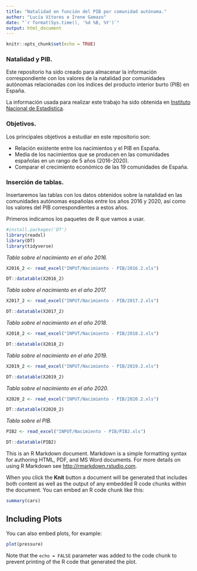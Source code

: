 ```yaml
---
title: "Natalidad en función del PIB por comunidad autónoma."
author: "Lucía Vítores e Irene Gamazo"
date: "`r format(Sys.time(), '%d %B, %Y')`"
output: html_document
---
```


```r
knitr::opts_chunk$set(echo = TRUE)
```

### __Natalidad y PIB.__
Este repositorio ha sido creado para almacenar la información correspondiente con los valores de la natalidad por comunidades autónomas relacionadas con los índices del producto interior burto (PIB) en España. 

La información usada para realizar este trabajo ha sido obtenida en [Instituto Nacional de Estadística](https://www.ine.es/).


### __Objetivos.__
Los principales objetivos a estudiar en este repositorio son:

+ Relación existente entre los nacimientos y el PIB en España. 
+ Media de los nacimientos que se producen en las comunidades españolas en un rango de 5 años (2016-2020).
+ Comparar el crecimiento económico de las 19 comunidades de España.

### __Inserción de tablas.__
Insertaremos las tablas con los datos obtenidos sobre la natalidad en las comunidades autónomas españolas entre los años 2016 y 2020, así como los valores del PIB correspondientes a estos años. 

Primeros indicamos los paquetes de R que vamos a usar. 

```r
#install.packages('DT')
library(readxl)
library(DT)
library(tidyverse)
```

_Tabla sobre el nacimiento en el año 2016._
```r
X2016_2 <- read_excel("INPUT/Nacimiento - PIB/2016.2.xls")
```

```r
DT::datatable(X2016_2)
```

_Tabla sobre el nacimiento en el año 2017._
```r
X2017_2 <- read_excel("INPUT/Nacimiento - PIB/2017.2.xls")
```

```r
DT::datatable(X2017_2)
```

_Tabla sobre el nacimiento en el año 2018._
```r
X2018_2 <- read_excel("INPUT/Nacimiento - PIB/2018.2.xls")
```

```r
DT::datatable(X2018_2)
```

_Tabla sobre el nacimiento en el año 2019._
```r
X2019_2 <- read_excel("INPUT/Nacimiento - PIB/2019.2.xls")
```

```r
DT::datatable(X2019_2)
```

_Tabla sobre el nacimiento en el año 2020._
```r
X2020_2 <- read_excel("INPUT/Nacimiento - PIB/2020.2.xls")
```

```r
DT::datatable(X2020_2)
```

_Tabla sobre el PIB._
```r
PIB2 <- read_excel("INPUT/Nacimiento - PIB/PIB2.xls")
```

```r
DT::datatable(PIB2)
```

This is an R Markdown document. Markdown is a simple formatting syntax for authoring HTML, PDF, and MS Word documents. For more details on using R Markdown see <http://rmarkdown.rstudio.com>.

When you click the **Knit** button a document will be generated that includes both content as well as the output of any embedded R code chunks within the document. You can embed an R code chunk like this:

```r
summary(cars)
```

## Including Plots

You can also embed plots, for example:

```r
plot(pressure)
```

Note that the `echo = FALSE` parameter was added to the code chunk to prevent printing of the R code that generated the plot.


